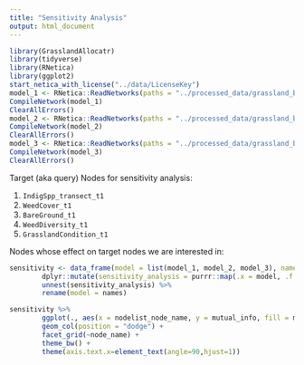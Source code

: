 ```yaml
---
title: "Sensitivity Analysis"
output: html_document
---
```



```r
library(GrasslandAllocatr)
library(tidyverse)
library(RNetica)
library(ggplot2)
start_netica_with_license("../data/LicenseKey")
model_1 <- RNetica::ReadNetworks(paths = "../processed_data/grassland_bbn_learned_1.dne")
CompileNetwork(model_1)
ClearAllErrors()
model_2 <- RNetica::ReadNetworks(paths = "../processed_data/grassland_bbn_learned_2.dne")
CompileNetwork(model_2)
ClearAllErrors()
model_3 <- RNetica::ReadNetworks(paths = "../processed_data/grassland_bbn_learned_3.dne")
CompileNetwork(model_3)
ClearAllErrors()
```

Target (aka query) Nodes for sensitivity analysis:

1. `IndigSpp_transect_t1`
2. `WeedCover_t1`
3. `BareGround_t1`
4. `WeedDiversity_t1`
5. `GrasslandCondition_t1`

Nodes whose effect on target nodes we are interested in:

```r
sensitivity <- data_frame(model = list(model_1, model_2, model_3), names = c("model_1", "model_2", "model_3")) %>%
        dplyr::mutate(sensitivity_analysis = purrr::map(.x = model, .f = ~ analyse_sensitivity(network = .x, year = 1))) %>%
        unnest(sensitivity_analysis) %>%
        rename(model = names)

sensitivity %>%
        ggplot(., aes(x = nodelist_node_name, y = mutual_info, fill = model)) + 
        geom_col(position = "dodge") +
        facet_grid(~node_name) +
        theme_bw() +
        theme(axis.text.x=element_text(angle=90,hjust=1))
```

